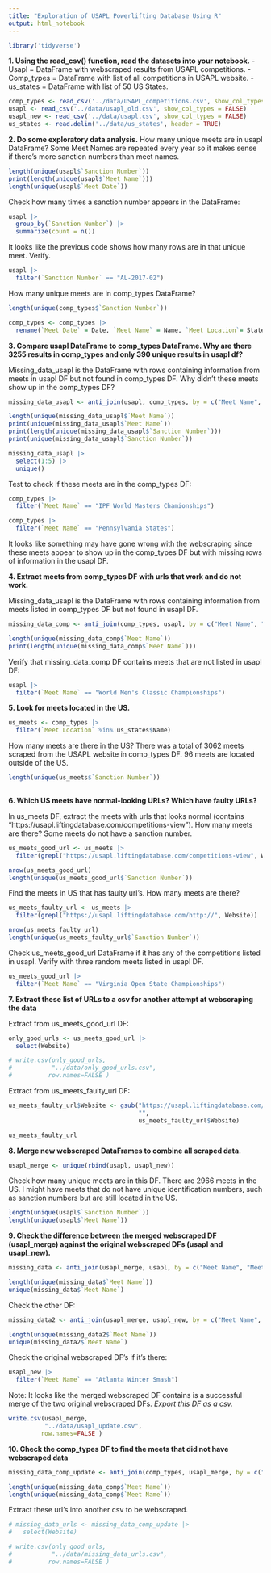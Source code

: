```yaml
---
title: "Exploration of USAPL Powerlifting Database Using R"
output: html_notebook
---
```

```r
library('tidyverse')
```

**1. Using the read_csv() function, read the datasets into your notebook.**
  - Usapl = DataFrame with webscraped results from USAPL competitions.
  - Comp_types = DataFrame with list of all competitions in USAPL website. 
  - us_states = DataFrame with list of 50 US States. 

```r
comp_types <- read_csv('../data/USAPL_competitions.csv', show_col_types = FALSE)
usapl <- read_csv('../data/usapl_old.csv', show_col_types = FALSE)
usapl_new <- read_csv('../data/usapl.csv', show_col_types = FALSE)
us_states <- read.delim('../data/us_states', header = TRUE)
```

**2. Do some exploratory data analysis.** 
How many unique meets are in usapl DataFrame? Some Meet Names are repeated every year so it makes sense if there's more sanction numbers than meet names. 
```r
length(unique(usapl$`Sanction Number`))
print(length(unique(usapl$`Meet Name`)))
length(unique(usapl$`Meet Date`))
```

Check how many times a sanction number appears in the DataFrame: 
```r
usapl |> 
  group_by(`Sanction Number`) |> 
  summarize(count = n())
```
It looks like the previous code shows how many rows are in that unique meet. Verify. 
```r
usapl |> 
  filter(`Sanction Number` == "AL-2017-02")
```

How many unique meets are in comp_types DataFrame? 
```r
length(unique(comp_types$`Sanction Number`))
```

```r
comp_types <- comp_types |> 
  rename(`Meet Date` = Date, `Meet Name` = Name, `Meet Location`= State)
```

**3. Compare usapl DataFrame to comp_types DataFrame. Why are there 3255 results in comp_types and only 390 unique results in usapl df?**

Missing_data_usapl is the DataFrame with rows containing information from meets in usapl DF but not found in comp_types DF. Why didn't these meets show up in the comp_types DF? 
```r
missing_data_usapl <- anti_join(usapl, comp_types, by = c("Meet Name", "Sanction Number"))

length(unique(missing_data_usapl$`Meet Name`))
print(unique(missing_data_usapl$`Meet Name`))
print(length(unique(missing_data_usapl$`Sanction Number`)))
print(unique(missing_data_usapl$`Sanction Number`))
```


```r
missing_data_usapl |> 
  select(1:5) |> 
  unique()
```

Test to check if these meets are in the comp_types DF:
```r
comp_types |> 
  filter(`Meet Name` == "IPF World Masters Chamionships")
```

```r
comp_types |> 
  filter(`Meet Name` == "Pennsylvania States")
```
It looks like something may have gone wrong with the webscraping since these meets appear to show up in the comp_types DF but with missing rows of information in the usapl DF. 

**4. Extract meets from comp_types DF with urls that work and do not work.**

Missing_data_usapl is the DataFrame with rows containing information from meets listed in comp_types DF but not found in usapl DF. 
```r
missing_data_comp <- anti_join(comp_types, usapl, by = c("Meet Name", "Meet Date", "Sanction Number"))

length(unique(missing_data_comp$`Meet Name`))
print(length(unique(missing_data_comp$`Meet Name`)))
```

Verify that missing_data_comp DF contains meets that are not listed in usapl DF:
```r
usapl |> 
  filter(`Meet Name` == "World Men's Classic Championships")
```
**5. Look for meets located in the US.** 
```r
us_meets <- comp_types |> 
  filter(`Meet Location` %in% us_states$Name)
```

How many meets are there in the US? There was a total of 3062 meets scraped from the USAPL website in comp_types DF. 96 meets are located outside of the US. 
```r
length(unique(us_meets$`Sanction Number`)) 
  
```

**6. Which US meets have normal-looking URLs? Which have faulty URLs?** 

In us_meets DF, extract the meets with urls that looks normal (contains "https://usapl.liftingdatabase.com/competitions-view"). How many meets are there? Some meets do not have a sanction number.  
```r
us_meets_good_url <- us_meets |>
  filter(grepl("https://usapl.liftingdatabase.com/competitions-view", Website))

nrow(us_meets_good_url)
length(unique(us_meets_good_url$`Sanction Number`))
```
Find the meets in US that has faulty url's. How many meets are there?
```r
us_meets_faulty_url <- us_meets |>
  filter(grepl("https://usapl.liftingdatabase.com/http://", Website))

nrow(us_meets_faulty_url)
length(unique(us_meets_faulty_url$`Sanction Number`))
```

Check us_meets_good_url DataFrame if it has any of the competitions listed in usapl. Verify with three random meets listed in usapl DF. 
```r
us_meets_good_url |> 
  filter(`Meet Name` == "Virginia Open State Championships")
```
**7. Extract these list of URLs to a csv for another attempt at webscraping the data**

Extract from us_meets_good_url DF: 
```r
only_good_urls <- us_meets_good_url |> 
  select(Website)

# write.csv(only_good_urls, 
#           "../data/only_good_urls.csv", 
#          row.names=FALSE )
```

Extract from us_meets_faulty_url DF: 
```r
us_meets_faulty_url$Website <- gsub("https://usapl.liftingdatabase.com/", 
                                    "", 
                                    us_meets_faulty_url$Website)

us_meets_faulty_url
```
**8. Merge new webscraped DataFrames to combine all scraped data.**
```r
usapl_merge <- unique(rbind(usapl, usapl_new))
```

Check how many unique meets are in this DF. There are 2966 meets in the US. I might have meets that do not have unique identification numbers, such as sanction numbers but are still located in the US. 
```r
length(unique(usapl$`Sanction Number`))
length(unique(usapl$`Meet Name`))
```

**9. Check the difference between the merged webscraped DF (usapl_merge) against the original webscraped DFs (usapl and usapl_new).**
```r
missing_data <- anti_join(usapl_merge, usapl, by = c("Meet Name", "Meet Date", "Sanction Number", "Meet Location"))

length(unique(missing_data$`Meet Name`))
unique(missing_data$`Meet Name`)
```

Check the other DF:
```r
missing_data2 <- anti_join(usapl_merge, usapl_new, by = c("Meet Name", "Meet Date", "Sanction Number", "Meet Location"))

length(unique(missing_data2$`Meet Name`))
unique(missing_data2$`Meet Name`)
```

Check the original webscraped DF's if it's there:
```r
usapl_new |> 
  filter(`Meet Name` == "Atlanta Winter Smash")
```
Note: It looks like the merged webscraped DF contains is a successful merge of the two original webscraped DFs. *Export this DF as a csv.*
```r
write.csv(usapl_merge,
          "../data/usapl_update.csv",
         row.names=FALSE )
```


**10. Check the comp_types DF to find the meets that did not have webscraped data**
```r
missing_data_comp_update <- anti_join(comp_types, usapl_merge, by = c("Meet Name", "Meet Date", "Sanction Number", "Meet Location"))

length(unique(missing_data_comp$`Meet Name`))
length(unique(missing_data_comp$`Meet Name`))
```

Extract these url's into another csv to be webscraped. 
```r
# missing_data_urls <- missing_data_comp_update |> 
#   select(Website)

# write.csv(only_good_urls, 
#           "../data/missing_data_urls.csv", 
#          row.names=FALSE )
```

